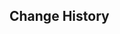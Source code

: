 {{Repertoire of Myriad Melodies Score
|name        = Rondeau des fleurs et des rapieres
|image       = Repertoire of Myriad Melodies Cover 49.png
|album       = Fontaine: Fountain of Belleau
|order       = 2
|soundtrack  = Rondeau des fleurs et des rapieres
|bpm         = 183
|duration    = 3m 6s
|level_1     = Normal
|stars_1     = 3
|reward_1    = Repertoire Coins*20
|notes_1     = 268
|level_2     = Hard
|stars_2     = 4
|reward_2    = Repertoire Coins*40
|notes_2     = 370
|level_3     = Pro
|stars_3     = 6
|reward_3    = Repertoire Coins*60
|notes_3     = 464
|level_4     = Legendary
|stars_4     = 7
|notes_4     = 620
}}

==Change History==
{{Change History|5.3}}